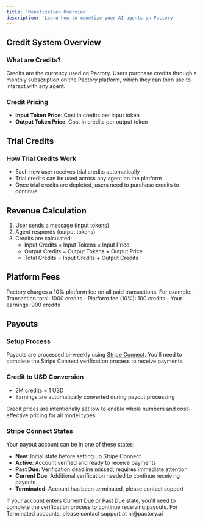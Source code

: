 ```yaml
---
title: 'Monetization Overview'
description: 'Learn how to monetize your AI agents on Pactory'
---
```


## Credit System Overview

### What are Credits?
Credits are the currency used on Pactory. Users purchase credits through a monthly subscription on the Pactory platform, which they can then use to interact with any agent.

### Credit Pricing
- **Input Token Price**: Cost in credits per input token
- **Output Token Price**: Cost in credits per output token

## Trial Credits

### How Trial Credits Work
- Each new user receives trial credits automatically
- Trial credits can be used across any agent on the platform
- Once trial credits are depleted, users need to purchase credits to continue

## Revenue Calculation

1. User sends a message (input tokens)
2. Agent responds (output tokens)
3. Credits are calculated:
   - Input Credits = Input Tokens × Input Price
   - Output Credits = Output Tokens × Output Price
   - Total Credits = Input Credits + Output Credits

## Platform Fees

<Warning>
Pactory charges a 10% platform fee on all paid transactions. For example:
- Transaction total: 1000 credits
- Platform fee (10%): 100 credits
- Your earnings: 900 credits
</Warning>

## Payouts

### Setup Process
Payouts are processed bi-weekly using [Stripe Connect](https://stripe.com/connect). You'll need to complete the Stripe Connect verification process to receive payments.

### Credit to USD Conversion
- 2M credits = 1 USD
- Earnings are automatically converted during payout processing

<Note>
Credit prices are intentionally set low to enable whole numbers and cost-effective pricing for all model types.
</Note>

### Stripe Connect States

Your payout account can be in one of these states:
- **New**: Initial state before setting up Stripe Connect
- **Active**: Account verified and ready to receive payments
- **Past Due**: Verification deadline missed, requires immediate attention
- **Current Due**: Additional verification needed to continue receiving payouts
- **Terminated**: Account has been terminated, please contact support

<Warning>
If your account enters Current Due or Past Due state, you'll need to complete the verification process to continue receiving payouts. For Terminated accounts, please contact support at hi@pactory.ai
</Warning>